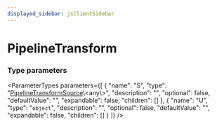 ```yaml
---
displayed_sidebar: jsClientSidebar
---
```



# PipelineTransform

### Type parameters

<ParameterTypes parameters={[
  {
    "name": "S",
    "type": "[PipelineTransformSource](internal.internal-3.PipelineTransformSource.mdx)\\&#60;any\\&#62;",
    "description": "",
    "optional": false,
    "defaultValue": "",
    "expandable": false,
    "children": []
  },
  {
    "name": "U",
    "type": "`object`",
    "description": "",
    "optional": false,
    "defaultValue": "",
    "expandable": false,
    "children": []
  }
]} />

